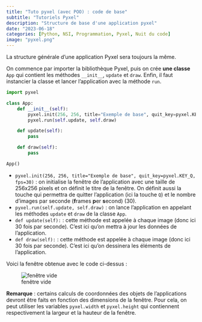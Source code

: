 ```yaml
---
title: "Tuto pyxel (avec POO) : code de base"
subtitle: "Tutoriels Pyxel"
description: "Structure de base d'une application pyxel"
date: "2023-06-18"
categories: [Python, NSI, Programmation, Pyxel, Nuit du code]
image: "pyxel.png"
---
```


La structure générale d'une application Pyxel sera toujours la même.

On commence par importer la bibliothèque Pyxel, puis on crée **une classe** `App` qui contient les méthodes `__init__`, `update` et `draw`. Enfin, il faut instancier la classe et lancer l'application avec la méthode `run`.

```python
import pyxel

class App:
    def __init__(self):
        pyxel.init(256, 256, title="Exemple de base", quit_key=pyxel.KEY_Q, fps=30)
        pyxel.run(self.update, self.draw)

    def update(self):
        pass

    def draw(self):
        pass

App()
```

* `pyxel.init(256, 256, title="Exemple de base", quit_key=pyxel.KEY_Q, fps=30)` : on initialise la fenêtre de l'application avec une taille de 256x256 pixels et on définit le titre de la fenêtre. On définit aussi la touche qui permettra de quitter l'application (ici la touche `Q`) et le nombre d'images par seconde (**f**rames **p**er **s**econd) (30).
* `pyxel.run(self.update, self.draw)` : on lance l'application en appelant les méthodes `update` et `draw` de la classe `App`.
* `def update(self):` : cette méthode est appelée à chaque image (donc ici 30 fois par seconde). C'est ici qu'on mettra à jour les données de l'application.
* `def draw(self):` : cette méthode est appelée à chaque image (donc ici 30 fois par seconde). C'est ici qu'on dessinera les éléments de l'application.

Voici la fenêtre obtenue avec le code ci-dessus :

![fenêtre vide](fenetre_vide.png)

**Remarque** : certains calculs de coordonnées des objets de l'applications devront être faits en fonction des dimensions de la fenêtre. Pour cela, on peut utiliser les variables `pyxel.width` et `pyxel.height` qui contiennent respectivement la largeur et la hauteur de la fenêtre.